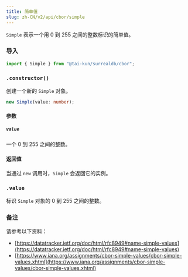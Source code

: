 ```yaml
---
title: 简单值
slug: zh-CN/v2/api/cbor/simple
---
```



`Simple` 表示一个用 0 到 255 之间的整数标识的简单值。

### 导入

```ts
import { Simple } from "@tai-kun/surrealdb/cbor";
```

### `.constructor()`

创建一个新的 `Simple` 对象。

```ts
new Simple(value: number);
```

#### 参数

##### `value`

一个 0 到 255 之间的整数。

#### 返回值

当通过 `new` 调用时，`Simple` 会返回它的实例。

### `.value` <Badge variant="instance" /><Badge variant="property" />

标识 `Simple` 对象的 0 到 255 之间的整数。

### 备注

请参考以下资料：

- [https://datatracker.ietf.org/doc/html/rfc8949#name-simple-values](https://datatracker.ietf.org/doc/html/rfc8949#name-simple-values)
- [https://www.iana.org/assignments/cbor-simple-values/cbor-simple-values.xhtml](https://www.iana.org/assignments/cbor-simple-values/cbor-simple-values.xhtml)

